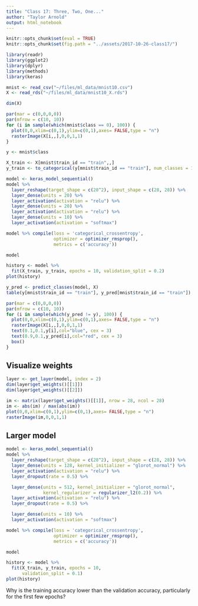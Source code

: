 ```yaml
---
title: "Class 17: Three, Two, One..."
author: "Taylor Arnold"
output: html_notebook
---
```



```r
knitr::opts_chunk$set(eval = TRUE)
knitr::opts_chunk$set(fig.path = "../assets/2017-10-26-class17/")
```

```r
library(readr)
library(ggplot2)
library(dplyr)
library(methods)
library(keras)
```

```r
mnist <- read_csv("~/files/ml_data/mnist10.csv")
X <- read_rds("~/files/ml_data/mnist10_X.rds")
```

```r
dim(X)
```


```r
par(mar = c(0,0,0,0))
par(mfrow = c(10, 10))
for (i in sample(which(mnist$class == 0), 100)) {
  plot(0,0,xlim=c(0,1),ylim=c(0,1),axes= FALSE,type = "n")
  rasterImage(X[i,,],0,0,1,1)
}
```

```r
y <- mnist$class

X_train <- X[mnist$train_id == "train",,]
y_train <- to_categorical(y[mnist$train_id == "train"], num_classes = 10)
```

```r
model <- keras_model_sequential()
model %>%
  layer_reshape(target_shape = c(28^2), input_shape = c(28, 28)) %>%
  layer_dense(units = 20) %>%
  layer_activation(activation = "relu") %>%
  layer_dense(units = 20) %>%
  layer_activation(activation = "relu") %>%
  layer_dense(units = 10) %>%
  layer_activation(activation = "softmax")

model %>% compile(loss = 'categorical_crossentropy',
                  optimizer = optimizer_rmsprop(),
                  metrics = c('accuracy'))

model
```

```r
history <- model %>%
  fit(X_train, y_train, epochs = 10, validation_split = 0.2)
plot(history)
```

```r
y_pred <- predict_classes(model, X)
table(y[mnist$train_id == "train"], y_pred[mnist$train_id == "train"])
```

```r
par(mar = c(0,0,0,0))
par(mfrow = c(10, 10))
for (i in sample(which(y_pred != y), 100)) {
  plot(0,0,xlim=c(0,1),ylim=c(0,1),axes= FALSE,type = "n")
  rasterImage(X[i,,],0,0,1,1)
  text(0.1,0.1,y[i],col="blue", cex = 3)
  text(0.9,0.1,y_pred[i],col="red", cex = 3)
  box()
}
```

## Visualize weights

```r
layer <- get_layer(model, index = 2)
dim(layer$get_weights()[[1]])
dim(layer$get_weights()[[2]])
```

```r
im <- matrix(layer$get_weights()[[1]], nrow = 28, ncol = 28)
im <- abs(im) / max(abs(im))
plot(0,0,xlim=c(0,1),ylim=c(0,1),axes= FALSE,type = "n")
rasterImage(im,0,0,1,1)
```

## Larger model

```r
model <- keras_model_sequential()
model %>%
  layer_reshape(target_shape = c(28^2), input_shape = c(28, 28)) %>%
  layer_dense(units = 128, kernel_initializer = "glorot_normal") %>%
  layer_activation(activation = "relu") %>%
  layer_dropout(rate = 0.5) %>%

  layer_dense(units = 512, kernel_initializer = "glorot_normal",
              kernel_regularizer = regularizer_l2(0.2)) %>%
  layer_activation(activation = "relu") %>%
  layer_dropout(rate = 0.5) %>%

  layer_dense(units = 10) %>%
  layer_activation(activation = "softmax")

model %>% compile(loss = 'categorical_crossentropy',
                  optimizer = optimizer_rmsprop(),
                  metrics = c('accuracy'))

model
```

```r
history <- model %>%
  fit(X_train, y_train, epochs = 10,
      validation_split = 0.1)
plot(history)
```

Why is the training accuracy lower than the validation accuracy, particularly
for the first few epochs?

